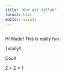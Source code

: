```yaml
---
title: "Our git collab"
format: html
editor: visual
---
```


## 

Hi Wade! This is really fun.

Totally!!

Cool!

2 + 2 = ?
